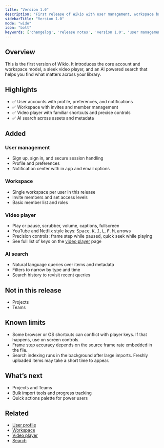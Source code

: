 ```yaml
---
title: "Version 1.0"
description: "First release of Wikio with user management, workspace basics, a modern video player, and powerful AI search."
sidebarTitle: "Version 1.0"
mode: "wide"
icon: "bolt"
keywords: ['changelog', 'release notes', 'version 1.0', 'user management', 'workspace', 'video player', 'ai search']
---
```


## Overview

This is the first version of Wikio. It introduces the core account and workspace model, a sleek video player, and an AI powered search that helps you find what matters across your library.

## Highlights

- ✅ User accounts with profile, preferences, and notifications
- ✅ Workspace with invites and member management
- ✅ Video player with familiar shortcuts and precise controls
- ✅ AI search across assets and metadata

## Added

### User management
- Sign up, sign in, and secure session handling  
- Profile and preferences  
- Notification center with in app and email options

### Workspace
- Single workspace per user in this release  
- Invite members and set access levels  
- Basic member list and roles

### Video player
- Play or pause, scrubber, volume, captions, fullscreen  
- YouTube and Netflix style keys: <kbd>Space</kbd>, <kbd>K</kbd>, <kbd>J</kbd>, <kbd>L</kbd>, <kbd>F</kbd>, <kbd>M</kbd>, arrows  
- Precision controls: frame step while paused, quick seek while playing  
- See full list of keys on the [video player](/features/video-player) page

### AI search
- Natural language queries over items and metadata  
- Filters to narrow by type and time  
- Search history to revisit recent queries

## Not in this release

- Projects  
- Teams

## Known limits

- Some browser or OS shortcuts can conflict with player keys. If that happens, use on screen controls.  
- Frame step accuracy depends on the source frame rate embedded in the file.  
- Search indexing runs in the background after large imports. Freshly uploaded items may take a short time to appear.

## What’s next

- Projects and Teams  
- Bulk import tools and progress tracking  
- Quick actions palette for power users

## Related
- [User profile](/account/profile)  
- [Workspace](/admin/workspace)  
- [Video player](/features/video-player)  
- [Search](/features/search)